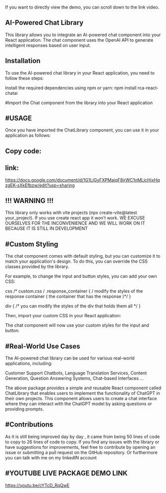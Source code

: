 If you want to directly view the demo, you can scroll down to the link video.

AI-Powered Chat Library
---------------------------------------------------

This library allows you to integrate an AI-powered chat component into your React application. The chat component uses the OpenAI API to generate intelligent responses based on user input.

Installation
---------------------------------------------------

To use the AI-powered chat library in your React application, you need to follow these steps:

Install the required dependencies using npm or yarn:
npm install rca-react-chatai

#Import the Chat component from the library into your React application

#USAGE
--------------------------------------------------------

Once you have imported the ChatLibrary component, you can use it in your application as follows:

Copy code:
---------
link:
---
https://docs.google.com/document/d/1G1LjGyFXPMajqF8jrWC1nMLjcHixHqzgEK-sXkEfbzw/edit?usp=sharing

!!! WARNING !!!
-------------------------------
This library only works with vite projects (npx create-vite@latest your_project). If you use create react app it won’t work. WE EXCUSE OURSELVES FOR THE INCONVENIENCE AND WE WILL WORK ON IT BECAUSE IT IS STILL IN DEVELOPMENT

#Custom Styling
----------------------------------

The chat component comes with default styling, but you can customize it to match your application's design. To do this, you can override the CSS classes provided by the library.

For example, to change the input and button styles, you can add your own CSS:

css
/* custom.css / .response_container { / modify the styles of the response container ( the container that has the response )*/ }

div { /* you can modify the styles of the div that holds them all */ }

Then, import your custom CSS in your React application:

The chat component will now use your custom styles for the input and button.

#Real-World Use Cases
--------------------------------------

The AI-powered chat library can be used for various real-world applications, including:

Customer Support Chatbots, Language Translation Services, Content Generation, Question Answering Systems, Chat-based Interfaces ...

The above package provides a simple and reusable React component called ChatLibrary that enables users to implement the functionality of ChatGPT in their own projects. This component allows users to create a chat interface where they can interact with the ChatGPT model by asking questions or providing prompts.


#Contributions
----------------------------------------------------------

As it is still being improved day by day , it came from being 50 lines of code to copy to 26 lines of code to copy. If you find any issues with the library or have suggestions for improvements, feel free to contribute by opening an issue or submitting a pull request on the GitHub repository. Or furthermore you can talk with me on my linkedIN account

#YOUTUBE LIVE PACKAGE DEMO LINK
-------------------------------------------------

https://youtu.be/cYTcD_RqQwE
